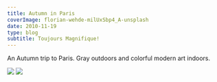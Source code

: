 ---
title: Autumn in Paris
coverImage: florian-wehde-milUxSbp4_A-unsplash
date: 2010-11-19
type: blog
subtitle: Toujours Magnifique!
---

An Autumn trip to Paris. Gray outdoors and colorful modern art indoors.

<Image src="IleSaintLouis"  />
<TextCollapse src="IleSaintLouis" />
<Image src="PompidouPop2010"  />
<TextCollapse src="PompidouPop2010" />

<KandinskyPompidou2010SlideShow />

